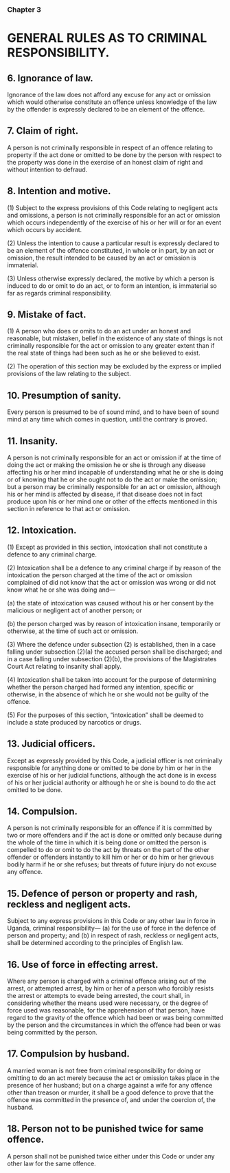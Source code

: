 ### Chapter 3

# GENERAL RULES AS TO CRIMINAL RESPONSIBILITY.

## 6. Ignorance of law.
Ignorance of the law does not afford any excuse for any act or omission
which would otherwise constitute an offence unless knowledge of the law by
the offender is expressly declared to be an element of the offence.

## 7. Claim of right.
A person is not criminally responsible in respect of an offence relating to
property if the act done or omitted to be done by the person with respect to
the property was done in the exercise of an honest claim of right and without
intention to defraud.

## 8. Intention and motive.
(1) Subject to the express provisions of this Code relating to
negligent acts and omissions, a person is not criminally responsible for an act
or omission which occurs independently of the exercise of his or her will or
for an event which occurs by accident.

(2) Unless the intention to cause a particular result is expressly
declared to be an element of the offence constituted, in whole or in part, by
an act or omission, the result intended to be caused by an act or omission is
immaterial.

(3) Unless otherwise expressly declared, the motive by which a
person is induced to do or omit to do an act, or to form an intention, is
immaterial so far as regards criminal responsibility.

## 9. Mistake of fact.
(1) A person who does or omits to do an act under an honest and
reasonable, but mistaken, belief in the existence of any state of things is not
criminally responsible for the act or omission to any greater extent than if the
real state of things had been such as he or she believed to exist.

(2) The operation of this section may be excluded by the express or
implied provisions of the law relating to the subject.

## 10. Presumption of sanity.
Every person is presumed to be of sound mind, and to have been of sound
mind at any time which comes in question, until the contrary is proved.

## 11. Insanity.
A person is not criminally responsible for an act or omission if at the time of
doing the act or making the omission he or she is through any disease
affecting his or her mind incapable of understanding what he or she is doing
or of knowing that he or she ought not to do the act or make the omission; but
a person may be criminally responsible for an act or omission, although his
or her mind is affected by disease, if that disease does not in fact produce
upon his or her mind one or other of the effects mentioned in this section in
reference to that act or omission.

## 12. Intoxication.
(1) Except as provided in this section, intoxication shall not constitute
a defence to any criminal charge.

(2) Intoxication shall be a defence to any criminal charge if by reason
of the intoxication the person charged at the time of the act or omission
complained of did not know that the act or omission was wrong or did not
know what he or she was doing and—

(a) the state of intoxication was caused without his or her consent by
the malicious or negligent act of another person; or

(b) the person charged was by reason of intoxication insane,
temporarily or otherwise, at the time of such act or omission.

(3) Where the defence under subsection (2) is established, then in a
case falling under subsection (2)(a) the accused person shall be discharged;
and in a case falling under subsection (2)(b), the provisions of the
Magistrates Court Act relating to insanity shall apply.

(4) Intoxication shall be taken into account for the purpose of
determining whether the person charged had formed any intention, specific
or otherwise, in the absence of which he or she would not be guilty of the
offence.

(5) For the purposes of this section, “intoxication” shall be deemed
to include a state produced by narcotics or drugs.

## 13. Judicial officers.
Except as expressly provided by this Code, a judicial officer is not criminally
responsible for anything done or omitted to be done by him or her in the
exercise of his or her judicial functions, although the act done is in excess of
his or her judicial authority or although he or she is bound to do the act
omitted to be done.

## 14. Compulsion.
A person is not criminally responsible for an offence if it is committed by
two or more offenders and if the act is done or omitted only because during
the whole of the time in which it is being done or omitted the person is
compelled to do or omit to do the act by threats on the part of the other
offender or offenders instantly to kill him or her or do him or her grievous
bodily harm if he or she refuses; but threats of future injury do not excuse
any offence.

## 15. Defence of person or property and rash, reckless and negligent acts.
Subject to any express provisions in this Code or any other law in force in
Uganda, criminal responsibility—
(a) for the use of force in the defence of person and property; and
(b) in respect of rash, reckless or negligent acts, shall be determined according to the principles of English law.

## 16. Use of force in effecting arrest.
Where any person is charged with a criminal offence arising out of the arrest,
or attempted arrest, by him or her of a person who forcibly resists the arrest
or attempts to evade being arrested, the court shall, in considering whether
the means used were necessary, or the degree of force used was reasonable,
for the apprehension of that person, have regard to the gravity of the offence
which had been or was being committed by the person and the circumstances
in which the offence had been or was being committed by the person.

## 17. Compulsion by husband.
A married woman is not free from criminal responsibility for doing or
omitting to do an act merely because the act or omission takes place in the
presence of her husband; but on a charge against a wife for any offence other
than treason or murder, it shall be a good defence to prove that the offence
was committed in the presence of, and under the coercion of, the husband.

## 18. Person not to be punished twice for same offence.
A person shall not be punished twice either under this Code or under any
other law for the same offence.